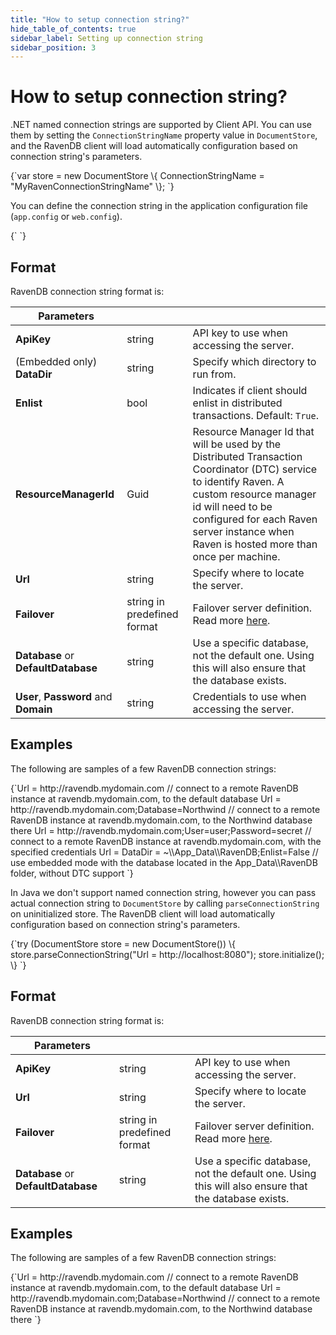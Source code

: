 ```yaml
---
title: "How to setup connection string?"
hide_table_of_contents: true
sidebar_label: Setting up connection string
sidebar_position: 3
---
```





# How to setup connection string?
<LanguageSwitcher supportedLanguages={supportedLanguages} />
<LanguageContent language="csharp">


.NET named connection strings are supported by Client API. You can use them by setting the `ConnectionStringName` property value in `DocumentStore`, and the RavenDB client will load automatically configuration based on connection string's parameters.

<TabItem value="connection_string_1" label="connection_string_1">
<CodeBlock language="csharp">
{`var store = new DocumentStore
				\{
					ConnectionStringName = "MyRavenConnectionStringName"
				\};
`}
</CodeBlock>
</TabItem>

You can define the connection string in the application configuration file (`app.config` or `web.config`).

<TabItem value="plain" label="plain">
<CodeBlock language="plain">
{`<connectionStrings>
    <add name="Local" connectionString="DataDir = ~\\Data"/>
    <add name="Server" connectionString="Url = http://localhost:8080"/>
    <add name="Secure" connectionString="Url = http://localhost:8080;user=beam;password=up;ResourceManagerId=d5723e19-92ad-4531-adad-8611e6e05c8a"/>
</connectionStrings>
`}
</CodeBlock>
</TabItem>

## Format

RavenDB connection string format is:

| Parameters | | |
| ------------- | ------------- | ----- |
| **ApiKey** | string | API key to use when accessing the server. |
| (Embedded only) **DataDir** | string | Specify which directory to run from. |
| **Enlist** | bool | Indicates if client should enlist in distributed transactions. Default: `True`. |
| **ResourceManagerId** | Guid | Resource Manager Id that will be used by the Distributed Transaction Coordinator (DTC) service to identify Raven. A custom resource manager id will need to be configured for each Raven server instance when Raven is hosted more than once per machine. |
| **Url** | string | Specify where to locate the server. |
| **Failover** | string in predefined format | Failover server definition. Read more [here](../client-api/bundles/how-client-integrates-with-replication-bundle.mdx#failover-servers). |
| **Database** or **DefaultDatabase** | string | Use a specific database, not the default one. Using this will also ensure that the database exists. |
| **User**, **Password** and **Domain** | string | Credentials to use when accessing the server. |

## Examples

The following are samples of a few RavenDB connection strings:

<TabItem value="connection_string_2" label="connection_string_2">
<CodeBlock language="csharp">
{`Url = http://ravendb.mydomain.com
	// connect to a remote RavenDB instance at ravendb.mydomain.com, to the default database
Url = http://ravendb.mydomain.com;Database=Northwind
	// connect to a remote RavenDB instance at ravendb.mydomain.com, to the Northwind database there
Url = http://ravendb.mydomain.com;User=user;Password=secret
	// connect to a remote RavenDB instance at ravendb.mydomain.com, with the specified credentials
Url = DataDir = ~\\App_Data\\RavenDB;Enlist=False
	// use embedded mode with the database located in the App_Data\\RavenDB folder, without DTC support
`}
</CodeBlock>
</TabItem>


</LanguageContent>
<LanguageContent language="java">


In Java we don't support named connection string, however you can pass actual connection string to `DocumentStore` by calling `parseConnectionString` on uninitialized store. The RavenDB client will load automatically configuration based on connection string's parameters.

<TabItem value="connection_string_1" label="connection_string_1">
<CodeBlock language="java">
{`try (DocumentStore store = new DocumentStore()) \{
  store.parseConnectionString("Url = http://localhost:8080");
  store.initialize();
\}
`}
</CodeBlock>
</TabItem>

## Format

RavenDB connection string format is:

| Parameters | | |
| ------------- | ------------- | ----- |
| **ApiKey** | string | API key to use when accessing the server. |
| **Url** | string | Specify where to locate the server. |
| **Failover** | string in predefined format | Failover server definition. Read more [here](../client-api/bundles/how-client-integrates-with-replication-bundle.mdx#failover-servers). |
| **Database** or **DefaultDatabase** | string | Use a specific database, not the default one. Using this will also ensure that the database exists. |

## Examples

The following are samples of a few RavenDB connection strings:

<TabItem value="connection_string_2" label="connection_string_2">
<CodeBlock language="java">
{`Url = http://ravendb.mydomain.com
    // connect to a remote RavenDB instance at ravendb.mydomain.com, to the default database
Url = http://ravendb.mydomain.com;Database=Northwind
    // connect to a remote RavenDB instance at ravendb.mydomain.com, to the Northwind database there
`}
</CodeBlock>
</TabItem>


</LanguageContent>

<!---
- [How to setup a default database?](./setting-up-default-database)

-->